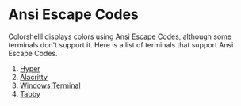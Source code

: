 # Ansi Escape Codes

Colorshelll displays colors using [Ansi Escape Codes](https://en.wikipedia.org/wiki/ANSI_escape_code), although some terminals don't support it.
Here is a list of terminals that support Ansi Escape Codes.

1. [Hyper](https://hyper.is/)
2. [Alacritty](https://alacritty.org)
3. [Windows Terminal](https://github.com/Microsoft/Terminal)
4. [Tabby](https://tabby.sh)